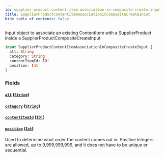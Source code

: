 ```yaml
---
id: supplier-product-content-item-association-in-composite-create-input
title: SupplierProductContentItemAssociationInCompositeCreateInput
hide_table_of_contents: false
---
```



Input object to associate an existing ContentItem with a SupplierProduct inside a SupplierProductCompositeCreateInput

```graphql
input SupplierProductContentItemAssociationInCompositeCreateInput {
  alt: String
  category: String
  contentItemId: ID!
  position: Int
}
```


### Fields

#### [`alt`](#) ([`String`](/supply/api/graphql-admin/reference/scalars/string))




#### [`category`](#) ([`String`](/supply/api/graphql-admin/reference/scalars/string))




#### [`contentItemId`](#) ([`ID!`](/supply/api/graphql-admin/reference/scalars/id))




#### [`position`](#) ([`Int`](/supply/api/graphql-admin/reference/scalars/int))

Used to determine what order the content comes out in.
Positive Integers are allowed, up to 9,999,999,999, and it does not have to be unique or sequential.




